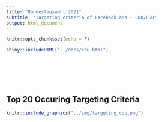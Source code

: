```yaml
---
title: "Bundestagswahl 2021"
subtitle: "Targeting criteria of Facebook ads - CDU/CSU"
output: html_document
---
```


```r
knitr::opts_chunk$set(echo = F)
```



```r
shiny::includeHTML("../docs/cdu.html")


```

<br>
<br><br>
<br>

## Top 20 Occuring Targeting Criteria

```r
knitr::include_graphics("../img/targeting_cdu.png")
```

